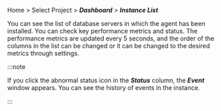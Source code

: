 Home > Select Project > **_Dashboard_** > **_Instance List_**

<ProdImg img="db-dashboard-instance-list.png" desc="Instance List" />

You can see the list of database servers in which the agent has been installed. You can check key performance metrics and status. The performance metrics are updated every 5 seconds, and the order of the columns in the list can be changed or it can be changed to the desired metrics through settings.

:::note

If you click the abnormal status icon in the **_Status_** column, the **_Event_** window appears. You can see the history of events in the instance.

:::
